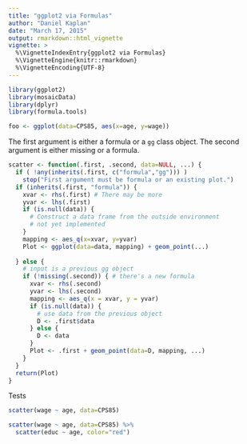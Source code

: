 ```yaml
---
title: "ggplot2 via Formulas"
author: "Daniel Kaplan"
date: "March 17, 2015"
output: rmarkdown::html_vignette
vignette: >
  %\VignetteIndexEntry{ggplot2 via Formulas}
  %\VignetteEngine{knitr::rmarkdown}
  %\VignetteEncoding{UTF-8}
---
```



```r
library(ggplot2)
library(mosaicData)
library(dplyr)
library(formula.tools)
```

```r
foo <- ggplot(data=CPS85, aes(x=age, y=wage)) 
```

The first argument is either a formula or a `gg` class object. The second argument is either missing or a formula.


```r
scatter <- function(.first, .second, data=NULL, ...) {
  if ( !any(inherits(.first, c("formula","gg"))) )
    stop("First argument must be formula or an existing plot.")
  if (inherits(.first, "formula")) {
    xvar <- rhs(.first) # There may be more
    yvar <- lhs(.first) 
    if (is.null(data)) {
      # Construct a data frame from the outside environment
      # not yet implemented
    }
    mapping <- aes_q(x=xvar, y=yvar)
    Plot <- ggplot(data=data, mapping) + geom_point(...)
    
  } else {
    # input is a previous gg object
    if (!missing(.second)) { # there's a new formula
      xvar <- rhs(.second)
      yvar <- lhs(.second)
      mapping <- aes_q(x = xvar, y = yvar)
      if (is.null(data)) { 
        # use data from the previous object
        D <- .first$data
      } else {
        D <- data
      }
      Plot <- .first + geom_point(data=D, mapping, ...)
    }
  }
  return(Plot)
}

```

Tests
```r
scatter(wage ~ age, data=CPS85)
```

```r
scatter(wage ~ age, data=CPS85) %>%
  scatter(educ ~ age, color="red")
```
